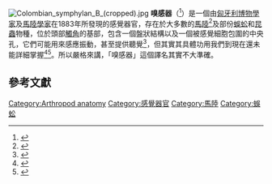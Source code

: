 [[File:Colombian_symphylan_B_(cropped).jpg|thumb]]
'''嗅感器'''（{{lang-en|'''Tömösváry organs'''，亦作'''temporal organs'''或'''postanntennal organs'''}}<ref>{{cite book|last1=Gordh|first1=G.|last2=Headrick|first2=D.H.|title=A Dictionary of Entomology|date=2009|publisher=CABI|location=Wallingford|isbn=9781845935429|page=979|edition=2nd|url=http://books.google.com/books?id=9IcmCeAjp6cC&pg=PA979#v=onepage&q&f=false}}</ref>）是一個由[[匈牙利|匈牙利]][[博物學家|博物學家]]及[[馬陸學家|馬陸學家]]{{link-en|Ödön Tömösváry|Ödön Tömösváry}}在1883年所發現的感覺器官，存在於大多數的[[馬陸|馬陸]]<ref>{{cite web |title=Millipedes |2= |url=https://www.fieldmuseum.org/sites/default/files/intromillipedchinese.pdf |language=en |accessdate=2015-12-08 |archive-date=2016-03-04 |archive-url=https://web.archive.org/web/20160304120440/https://www.fieldmuseum.org/sites/default/files/intromillipedchinese.pdf |dead-url=no }}</ref>及部份[[蜈蚣|蜈蚣]]和[[昆蟲|昆蟲]]物種，位於頭部[[觸角|觸角]]的基部，包含一個盤狀結構以及一個被感覺細胞包圍的中央孔，它們可能用來感應振動，甚至提供聽覺<ref name=IZ>{{cite book |last=Barnes |first=Robert D. |year=1982 |title=Invertebrate Zoology |publisher=Holt-Saunders International |location=Philadelphia, PA |pages=810–816 |isbn=0-03-056747-5}}</ref>，但其實其具體功用我們到現在還未能詳細掌握<ref name="Biology of Centipedes">{{cite book|last=Lewis|first=J. G. E.|title=The Biology of Centipedes|year=2008|publisher=[[Cambridge_University_Press|Cambridge University Press]]|location=Cambridge|isbn=9780521034111|pages=110–111|edition=Digitally printed 1st paperback version.}}</ref><ref>{{cite journal|last1=Sierwald|first1=Petra|last2=Bond|first2=Jason E.|title=Current Status of the Myriapod Class Diplopoda (Millipedes): Taxonomic Diversity and Phylogeny|journal=Annual Review of Entomology|date=2007|volume=52|issue=1|pages=401–420|doi=10.1146/annurev.ento.52.111805.090210|pmid=17163800}}</ref>。所以嚴格來講，「嗅感器」這個譯名其實不大準確。

==參考文獻==
{{reflist}}

[[Category:Arthropod_anatomy|Category:Arthropod anatomy]]
[[Category:感覺器官|Category:感覺器官]]
[[Category:馬陸|Category:馬陸]]
[[Category:蜈蚣|Category:蜈蚣]]